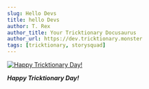 ```yaml
---
slug: Hello Devs
title: hello Devs
author: T. Rex
author_title: Your Tricktionary Docusaurus
author_url: https://dev.tricktionary.monster
tags: [tricktionary, storysquad]
---
```


[![Happy Tricktionary Day!](../static/img/Trex.png)](https://youtu.be/UAv1qZnYAwY)

***Happy Tricktionary Day!***
